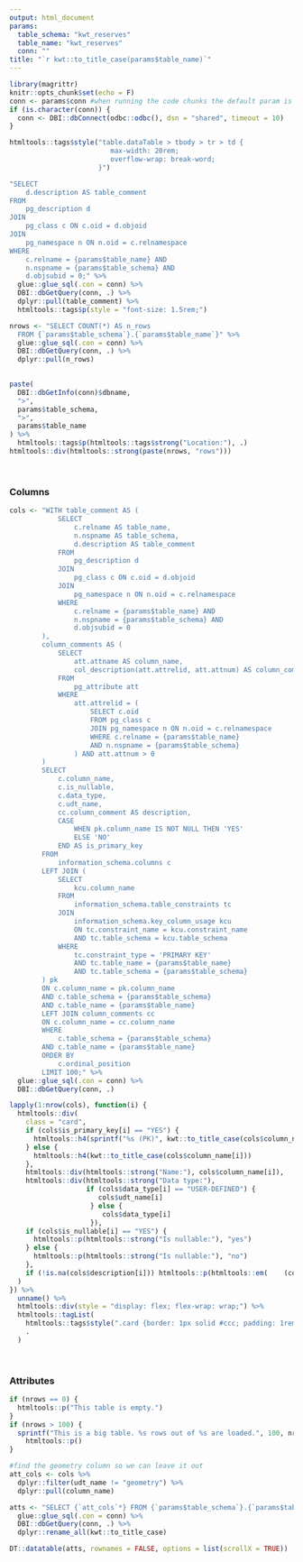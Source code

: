 ```yaml
---
output: html_document
params:
  table_schema: "kwt_reserves"
  table_name: "kwt_reserves"
  conn: ""
title: "`r kwt::to_title_case(params$table_name)`"
---
```


```r
library(magrittr)
knitr::opts_chunk$set(echo = F)
conn <- params$conn #when running the code chunks the default param is not evaluated, so need to manually set it
if (is.character(conn)) {
  conn <- DBI::dbConnect(odbc::odbc(), dsn = "shared", timeout = 10)
}
```

```r
htmltools::tags$style("table.dataTable > tbody > tr > td {
                         max-width: 20rem;
                         overflow-wrap: break-word;
                      }")
```

```r
"SELECT
    d.description AS table_comment
FROM
    pg_description d
JOIN
    pg_class c ON c.oid = d.objoid
JOIN
    pg_namespace n ON n.oid = c.relnamespace
WHERE
    c.relname = {params$table_name} AND
    n.nspname = {params$table_schema} AND
    d.objsubid = 0;" %>%
  glue::glue_sql(.con = conn) %>%
  DBI::dbGetQuery(conn, .) %>%
  dplyr::pull(table_comment) %>%
  htmltools::tags$p(style = "font-size: 1.5rem;")
```

```r
nrows <- "SELECT COUNT(*) AS n_rows
  FROM {`params$table_schema`}.{`params$table_name`}" %>%
  glue::glue_sql(.con = conn) %>%
  DBI::dbGetQuery(conn, .) %>%
  dplyr::pull(n_rows)

               
paste(
  DBI::dbGetInfo(conn)$dbname,
  ">",
  params$table_schema,
  ">",
  params$table_name
) %>%
  htmltools::tags$p(htmltools::tags$strong("Location:"), .)
htmltools::div(htmltools::strong(paste(nrows, "rows")))
```

<br>

### Columns

```r
cols <- "WITH table_comment AS (
            SELECT
                c.relname AS table_name,
                n.nspname AS table_schema,
                d.description AS table_comment
            FROM
                pg_description d
            JOIN
                pg_class c ON c.oid = d.objoid
            JOIN
                pg_namespace n ON n.oid = c.relnamespace
            WHERE
                c.relname = {params$table_name} AND
                n.nspname = {params$table_schema} AND
                d.objsubid = 0
        ),
        column_comments AS (
            SELECT
                att.attname AS column_name,
                col_description(att.attrelid, att.attnum) AS column_comment
            FROM
                pg_attribute att
            WHERE
                att.attrelid = (
                    SELECT c.oid
                    FROM pg_class c
                    JOIN pg_namespace n ON n.oid = c.relnamespace
                    WHERE c.relname = {params$table_name}
                    AND n.nspname = {params$table_schema}
                ) AND att.attnum > 0
        )
        SELECT
            c.column_name,
            c.is_nullable,
            c.data_type,
            c.udt_name,
            cc.column_comment AS description,
            CASE
                WHEN pk.column_name IS NOT NULL THEN 'YES'
                ELSE 'NO'
            END AS is_primary_key
        FROM
            information_schema.columns c
        LEFT JOIN (
            SELECT
                kcu.column_name
            FROM
                information_schema.table_constraints tc
            JOIN
                information_schema.key_column_usage kcu
                ON tc.constraint_name = kcu.constraint_name
                AND tc.table_schema = kcu.table_schema
            WHERE
                tc.constraint_type = 'PRIMARY KEY'
                AND tc.table_name = {params$table_name}
                AND tc.table_schema = {params$table_schema}
        ) pk
        ON c.column_name = pk.column_name
        AND c.table_schema = {params$table_schema}
        AND c.table_name = {params$table_name}
        LEFT JOIN column_comments cc
        ON c.column_name = cc.column_name
        WHERE
            c.table_schema = {params$table_schema}
        AND c.table_name = {params$table_name}
        ORDER BY
            c.ordinal_position
        LIMIT 100;" %>%
  glue::glue_sql(.con = conn) %>%
  DBI::dbGetQuery(conn, .)

lapply(1:nrow(cols), function(i) {
  htmltools::div(
    class = "card",
    if (cols$is_primary_key[i] == "YES") {
      htmltools::h4(sprintf("%s (PK)", kwt::to_title_case(cols$column_name[i])))
    } else {
      htmltools::h4(kwt::to_title_case(cols$column_name[i]))
    },
    htmltools::div(htmltools::strong("Name:"), cols$column_name[i]),
    htmltools::div(htmltools::strong("Data type:"), 
                   if (cols$data_type[i] == "USER-DEFINED") {
                      cols$udt_name[i]
                    } else {
                       cols$data_type[i]
                    }),
    if (cols$is_nullable[i] == "YES") {
      htmltools::p(htmltools::strong("Is nullable:"), "yes")
    } else {
      htmltools::p(htmltools::strong("Is nullable:"), "no")
    },
    if (!is.na(cols$description[i])) htmltools::p(htmltools::em(    (cols$description[i])))
  )
}) %>%
  unname() %>%
  htmltools::div(style = "display: flex; flex-wrap: wrap;") %>%
  htmltools::tagList(
    htmltools::tags$style(".card {border: 1px solid #ccc; padding: 1rem; margin: 1rem; border-radius: 5px; width: 20rem;} h4 {font-weight: 600;}"),
    .
  )
```

<br>

### Attributes

```r
if (nrows == 0) {
  htmltools::p("This table is empty.")
}
if (nrows > 100) {
  sprintf("This is a big table. %s rows out of %s are loaded.", 100, nrows) %>%
    htmltools::p()
}
```

```r
#find the geometry column so we can leave it out
att_cols <- cols %>%
  dplyr::filter(udt_name != "geometry") %>%
  dplyr::pull(column_name)

atts <- "SELECT {`att_cols`*} FROM {`params$table_schema`}.{`params$table_name`} LIMIT 100;" %>%
  glue::glue_sql(.con = conn) %>%
  DBI::dbGetQuery(conn, .) %>%
  dplyr::rename_all(kwt::to_title_case)

DT::datatable(atts, rownames = FALSE, options = list(scrollX = TRUE))
```

<br>
